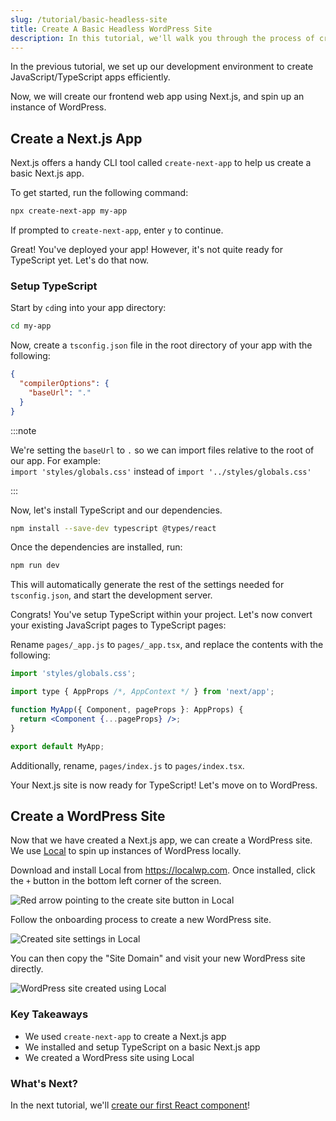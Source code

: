 ```yaml
---
slug: /tutorial/basic-headless-site
title: Create A Basic Headless WordPress Site
description: In this tutorial, we'll walk you through the process of creating a basic headless WordPress site using Next.js and Local.
---
```


In the previous tutorial, we set up our development environment to create JavaScript/TypeScript apps efficiently.

Now, we will create our frontend web app using Next.js, and spin up an instance of WordPress.

## Create a Next.js App

Next.js offers a handy CLI tool called `create-next-app` to help us create a basic Next.js app.

To get started, run the following command:

```bash
npx create-next-app my-app
```

If prompted to `create-next-app`, enter `y` to continue.

Great! You've deployed your app! However, it's not quite ready for TypeScript yet. Let's do that now.

### Setup TypeScript

Start by `cd`ing into your app directory:

```bash
cd my-app
```

Now, create a `tsconfig.json` file in the root directory of your app with the following:

```json
{
  "compilerOptions": {
    "baseUrl": "."
  }
}
```

:::note

We're setting the `baseUrl` to `.` so we can import files relative to the root of our app. For example: <br />
`import 'styles/globals.css'` instead of `import '../styles/globals.css'`

:::

Now, let's install TypeScript and our dependencies.

```bash
npm install --save-dev typescript @types/react
```

Once the dependencies are installed, run:

```bash
npm run dev
```

This will automatically generate the rest of the settings needed for `tsconfig.json`, and start the development server.

Congrats! You've setup TypeScript within your project. Let's now convert your existing JavaScript pages to TypeScript pages:

Rename `pages/_app.js` to `pages/_app.tsx`, and replace the contents with the following:

```jsx title=_app.tsx
import 'styles/globals.css';

import type { AppProps /*, AppContext */ } from 'next/app';

function MyApp({ Component, pageProps }: AppProps) {
  return <Component {...pageProps} />;
}

export default MyApp;
```

Additionally, rename, `pages/index.js` to `pages/index.tsx`.

Your Next.js site is now ready for TypeScript! Let's move on to WordPress.

## Create a WordPress Site

Now that we have created a Next.js app, we can create a WordPress site. We use [Local](https://localwp.com) to spin up instances of WordPress locally.

Download and install Local from https://localwp.com. Once installed, click the `+` button in the bottom left corner of the screen.

<img
  src="/docs/img/localwp-create-site.png"
  alt="Red arrow pointing to the create site button in Local"
/>

Follow the onboarding process to create a new WordPress site.

<img
  src="/docs/img/localwp-site-created.png"
  alt="Created site settings in Local"
/>

You can then copy the "Site Domain" and visit your new WordPress site directly.

<img
  src="/docs/img/localwp-site-created-preview.png"
  alt="WordPress site created using Local"
/>

### Key Takeaways

- We used `create-next-app` to create a Next.js app
- We installed and setup TypeScript on a basic Next.js app
- We created a WordPress site using Local

### What's Next?

In the next tutorial, we'll [create our first React component](./first-react-component)!
